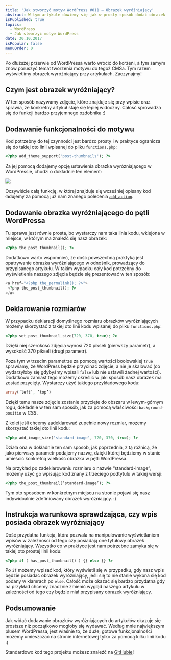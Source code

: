```yaml
---
title: 'Jak stworzyć motyw WordPress #011 – Obrazek wyróżniający'
abstract: W tym artykule dowiemy się jak w prosty sposób dodać obrazek wyróżniający do naszego motywu oraz manipulować jego rozmiarem.
isPublished: true
topics:
  - WordPress
  - Jak stworzyć motyw WordPress
date: 30.10.2017
isPopular: false
menuOrder: 0
---
```


Po dłuższej przerwie od WordPressa warto wrócić do korzeni, a tym samym znów poruszyć temat tworzenia motywu do tegoż CMSa. Tym razem wyświetlimy obrazek wyróżniający przy artykułach. Zaczynajmy!

## Czym jest obrazek wyróżniający?

W ten sposób nazywamy zdjęcie, które znajduje się przy wpisie oraz sprawia, że konkretny artykuł staje się lepiej widoczny. Całość sprowadza się do funkcji bardzo przyjemnego ozdobnika :)

## Dodawanie funkcjonalności do motywu

Kod potrzebny do tej czynności jest bardzo prosty i w praktyce ogranicza się do takiej oto linii wpisanej do pliku `functions.php`:

```php
<?php add_theme_support('post-thumbnails'); ?>
```

Za jej pomocą dodajemy opcję ustawienia obrazka wyróżniającego w WordPressie, chodzi o dokładnie ten element:

![](./zdjecie-wyrozniajace-w-panelu.jpg)

Oczywiście całą funkcję, w której znajduje się wcześniej opisany kod ładujemy za pomocą już nam znanego polecenia [`add_action`](https://developer.wordpress.org/reference/functions/add_action/).

## Dodawanie obrazka wyróżniającego do pętli WordPressa

Tu sprawa jest równie prosta, bo wystarczy nam taka linia kodu, wklejona w miejsce, w którym ma znaleźć się nasz obrazek:

```php
<?php the_post_thumbnail(); ?>
```

Dodatkowo warto wspomnieć, że dość powszechną praktyką jest opatrywanie obrazka wyróżniającego w odnośnik, prowadzący do przypisanego artykułu. W takim wypadku cały kod potrzebny do wyświetlenia naszego zdjęcia będzie się prezentować w ten sposób:

```php
<a href="<?php the_permalink(); ?>">
 <?php the_post_thumbnail(); ?>
</a>
```

## Deklarowanie rozmiarów

W przypadku deklaracji domyślnego rozmiaru obrazków wyróżniających możemy skorzystać z takiej oto linii kodu wpisanej do pliku `functions.php`:

```php
<?php set_post_thumbnail_size(720, 370, true); ?>
```

Dzięki niej szerokość zdjęcia wynosi 720 pikseli (pierwszy parametr), a wysokość 370 pikseli (drugi parametr).

Poza tym w trzecim parametrze za pomocą wartości boolowskiej `true` sprawiamy, że WordPress będzie przycinać zdjęcie, a nie je skalować (co wydarzyłoby się gdybyśmy wpisali `false` lub nie ustawili żadnej wartości). Dodatkowo zamiast tego możemy określić w jaki sposób nasz obrazek ma zostać przycięty. Wystarczy użyć takiego przykładowego kodu:

```php
array(‘left’, ‘top’)
```

Dzięki temu nasze zdjęcie zostanie przycięte do obszaru w lewym-górnym rogu, dokładnie w ten sam sposób, jak za pomocą właściwości `background-positio` w CSS.

Z kolei jeśli chcemy zadeklarować zupełnie nowy rozmiar, możemy skorzystać takiej oto linii kodu:

```php
<?php add_image_size('standard-image', 720, 370, true); ?>
```

Działa ona w dokładnie ten sam sposób, jak poprzednia, z tą różnicą, że jako pierwszy parametr podajemy nazwę, dzięki której będziemy w stanie umieścić konkretną wielkość obrazka w pętli WordPressa.

Na przykład po zadeklarowaniu rozmiaru o nazwie “standard-image”, możemy użyć go wpisując kod znany z trzeciego podtytułu w takiej wersji:

```php
<?php the_post_thumbnail(’standard-image’); ?>
```

Tym oto sposobem w konkretnym miejscu na stronie pojawi się nasz indywidoalnie zdefiniowany obrazek wyróżniający. :)

## Instrukcja warunkowa sprawdzająca, czy wpis posiada obrazek wyróżniający

Dość przydatna funkcja, która pozwala na manipulowanie wyświetlaniem wpisów w zależności od tego czy posiadają one tytułowy obrazek wyróżniający. Wszystko co w praktyce jest nam potrzebne zamyka się w takiej oto prostej linii kodu:

```php
<?php if ( has_post_thumbnail() ) {} else {} ?>
```

Po `if` możemy wpisać kod, który wyświetli się w przypadku, gdy nasz wpis będzie posiadać obrazek wyróżniający, jeśli się to nie stanie wykona się kod podany w klamrach po `else`. Całość może okazać się bardzo przydatna gdy na przykład chcemy znacznie zmienić wygląd naszego artykułu w zależności od tego czy będzie miał przypisany obrazek wyróżniający.

## Podsumowanie

Jak widać dodawanie obrazków wyróżniających do artykułów okazuje się prostsze niż początkowo mogłoby się wydawać. Według mnie największym plusem WordPressa, jest właśnie to, że duże, gotowe funkcjonalności możemy umieszczać na stronie internetowej tylko za pomocą kilku linii kodu :)

Standardowo kod tego projektu możesz znaleźć na [GitHubie](https://github.com/robert-orlinski/modern-blog)!
